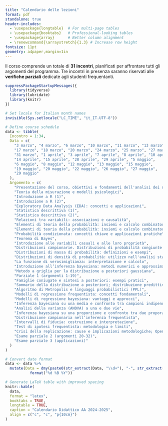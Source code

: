 ```yaml
---
title: "Calendario delle lezioni"
format: pdf
standalone: true
header-includes:
  - \usepackage{longtable}  # For multi-page tables
  - \usepackage{booktabs}   # Professional-looking tables
  - \usepackage{array}      # Better column alignment
  - \renewcommand{\arraystretch}{1.3} # Increase row height
fontsize: 11pt
geometry: a4paper,margin=1in
---
```


Il corso comprende un totale di **31 incontri**, pianificati per affrontare tutti gli argomenti del programma. Tre incontri in presenza saranno riservati alle **verifiche parziali** dedicate agli studenti frequentanti.

```r
suppressPackageStartupMessages({
  library(tidyverse)
  library(lubridate)
  library(knitr)
})

# Set locale for Italian month names
invisible(Sys.setlocale("LC_TIME", "it_IT.UTF-8"))

# Define course schedule
data <- tibble(
  Incontro = 1:34,
  Data = c(
    "3 marzo", "4 marzo", "6 marzo", "10 marzo", "11 marzo", "13 marzo",
    "17 marzo", "18 marzo", "20 marzo", "24 marzo", "25 marzo", "27 marzo",
    "31 marzo", "1 aprile", "3 aprile", "7 aprile", "8 aprile", "10 aprile",
    "14 aprile", "15 aprile", "28 aprile", "29 aprile", "5 maggio",
    "6 maggio", "8 maggio", "12 maggio", "13 maggio", "15 maggio",
    "19 maggio", "20 maggio", "22 maggio", "26 maggio", "27 maggio",
    "29 maggio"
  ),
  Argomento = c(
    "Presentazione del corso, obiettivi e fondamenti dell'analisi dei dati",
    "Teoria della misurazione e modelli psicologici",
    "Introduzione a R (1)",
    "Introduzione a R (2)",
    "Exploratory Data Analysis (EDA): concetti e applicazioni",
    "Statistica descrittiva (1)",
    "Statistica descrittiva (2)",
    "Relazioni tra variabili: associazioni e causalità",
    "Elementi di teoria della probabilità: insiemi e calcolo combinatorio (1)",
    "Elementi di teoria della probabilità: insiemi e calcolo combinatorio (2)",
    "Probabilità condizionata: concetti chiave e applicazioni pratiche",
    "Teorema di Bayes",
    "Introduzione alle variabili casuali e alle loro proprietà",
    "Distribuzioni campionarie. Distribuzioni di probabilità congiunte e densità marginali",
    "Distribuzioni di massa di probabilità: definizioni e esempi",
    "Distribuzioni di densità di probabilità: utilizzo nell'analisi statistica",
    "La funzione di verosimiglianza: interpretazione e calcolo",
    "Introduzione all’inferenza bayesiana: metodi numerici e approssimazioni",
    "Metodo a griglia per la distribuzione a posteriori gaussiana",
    "Parziale 1 (argomenti 1-19)",
    "Famiglie coniugate e sintesi a posteriori: esempi pratici",
    "Sommario della distribuzione a posteriori; distribuzione predittiva a posteriori",
    "Algoritmo di Metropolis e linguaggi probabilistici (PPL)",
    "Modelli di regressione frequentista: concetti fondamentali",
    "Modelli di regressione bayesiana: vantaggi e approcci",
    "Inferenza bayesiana su una media e confronto tra campioni indipendenti",
    "Analisi della varianza (ANOVA) a una e due vie",
    "Inferenza bayesiana su una proporzione e confronto tra due proporzioni; modello di Poisson",
    "Distribuzione campionaria nell’inferenza frequentista",
    "Intervalli di fiducia: costruzione e interpretazione",
    "Test di ipotesi frequentista: metodologia e limiti",
    "Crisi della replicazione: cause e implicazioni metodologiche; Open Science: principi, pratiche e strumenti",
    "Esame parziale 2 (argomenti 20-32)",
    "Esame parziale 3 (applicazioni)"
  )
)

# Convert date format
data <- data %>%
  mutate(Data = dmy(paste0(str_extract(Data, "\\d+"), "-", str_extract(Data, "[a-z]+"), "-2025")) %>%
           format("%d %B %Y"))

# Generate LaTeX table with improved spacing
knitr::kable(
  data,
  format = "latex",
  booktabs = TRUE,
  longtable = TRUE,
  caption = "Calendario Didattico AA 2024-2025",
  align = c("c", "c", "p{10cm}")
)
```